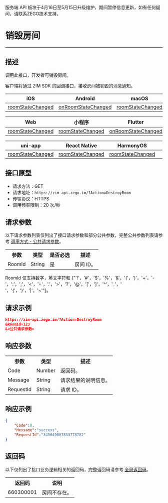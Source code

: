 <Warning title="警告">服务端 API 板块于4月16日至5月15日升级维护，期间暂停信息更新，如有任何疑问，请联系ZEGO技术支持。</Warning>
# 销毁房间

- - -

## 描述

调用此接口，开发者可销毁房间。

客户端将通过 ZIM SDK 的回调接口，接收房间被销毁的消息通知。

| iOS | Android | macOS | Windows |
|-----|---------|--------|---------|
| [roomStateChanged](https://doc-zh.zego.im/article/api?doc=zim_API~objective-c_ios~protocol~ZIMEventHandler#zim-room-state-changed-event-extended-data) | [onRoomStateChanged](https://doc-zh.zego.im/article/api?doc=zim_API~java_android~class~ZIMEventHandler#on-room-state-changed) | [roomStateChanged](https://doc-zh.zego.im/article/api?doc=zim_API~objective-c_macos~protocol~ZIMEventHandler#zim-room-state-changed-event-extended-data) | [onRoomStateChanged](https://doc-zh.zego.im/article/api?doc=zim_API~cpp_windows~class~ZIMEventHandler#on-room-state-changed) |

| Web | 小程序 | Flutter | Unity3D |
|-----|---------|---------|---------|
| [roomStateChanged](https://doc-zh.zego.im/article/api?doc=zim_API~javascript_web~interface~ZIMEventHandler#room-state-changed) | [roomStateChanged](https://doc-zh.zego.im/article/api?doc=zim_API~javascript_wxxcx~interface~ZIMEventHandler#room-state-changed) | [onRoomStateChanged](https://pub.dev/documentation/zego_zim/latest/zego_zim/ZIMEventHandler/onRoomStateChanged.html) | [OnRoomStateChanged](https://doc-zh.zego.im/article/api?doc=zim_API~cs_unity3d~class~ZIMEventHandler#on-room-state-changed) |

| uni-app | React Native | HarmonyOS | |
|---------|--------------|-----------|---|
| [roomStateChanged](https://doc-zh.zego.im/article/api?doc=zim_API~javascript_uni-app~interface~ZIMEventHandler#room-state-changed) | [roomStateChanged](https://doc-zh.zego.im/article/api?doc=zim_API~javascript_react-native~interface~ZIMEventHandler#room-state-changed) |[roomStateChanged](https://doc-zh.zego.im/article/api?doc=zim_API~javascript_harmony~interface~ZIMEventHandler#room-state-changed) | |



## 接口原型

- 请求方法：GET
- 请求地址：`https://zim-api.zego.im/?Action=DestroyRoom`
- 传输协议：HTTPS
- 调用频率限制：20 次/秒

## 请求参数

以下请求参数列表仅列出了接口请求参数和部分公共参数，完整公共参数列表请参考 [调用方式 - 公共请求参数](../Accessing%20Server%20APIs.mdx#2-公共参数)。

<table>
  <tbody><tr>
    <th>参数</th>
    <th>类型</th>
    <th>是否必选</th>
    <th>描述</th>
  </tr>
  <tr>
    <td>RoomId</td>
    <td>String</td>
    <td>是</td>
    <td>房间 ID。</td>
  </tr>
</tbody></table>

<Note title="说明">

RoomId 仅支持数字，英文字符和 {"'!'，'#'，'$'，'%'，'&'，'('，')'，'+'，'-'，':'，';'，'<'，'='，'.'，'>'，'?'，'@'，'['，']'，'^'，'_'，' '，'{'，'}'，'|'，'~'"}。
</Note>

## 请求示例

```json
https://zim-api.zego.im/?Action=DestroyRoom
&RoomId=123
&<公共请求参数>
```

## 响应参数

<table>
  <tbody><tr>
    <th>参数</th>
    <th>类型</th>
    <th>描述</th>
  </tr>
  <tr>
    <td>Code</td>
    <td>Number</td>
    <td>返回码。</td>
  </tr>
  <tr>
    <td>Message</td>
    <td>String</td>
    <td>请求结果的说明信息。</td>
  </tr>
  <tr>
    <td>RequestId</td>
    <td>String</td>
    <td>请求 ID。</td>
  </tr>
</tbody></table>


## 响应示例

```json
{
    "Code":0,
    "Message":"success",
    "RequestId":"343649807833778782"
}
```


## 返回码

以下仅列出了接口业务逻辑相关的返回码，完整返回码请参考 [全局返回码](../Return%20codes.mdx)。

<table>
<tbody><tr>
<th>返回码</th>
<th>说明</th>
</tr>
<tr>
<td>660300001</td>
<td>房间不存在。</td>
</tr>
</tbody>
</table>
